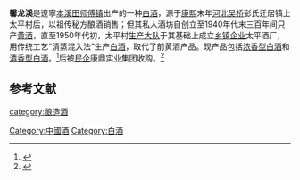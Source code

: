 '''馨龙溪'''是遼寧[[本溪|本溪]][[田师傅镇|田师傅镇]]出产的一种[[中国烧酒|白酒]]，源于[[康熙|康熙]]末年[[河北|河北]][[吴桥|吴桥]]彭氏迁居镇上太平村后，以祖传秘方酿酒销售；但其私人酒坊自创立至1940年代末三百年间只产[[黄酒|黄酒]]，直至1950年代初，太平村[[生产大队|生产大队]]于其基础上成立[[乡镇企业|乡镇企业]]太平酒厂，用传统工艺“清蒸混入法”生产[[白酒|白酒]]，取代了前黄酒产品。现产品包括[[浓香型白酒|浓香型白酒]]和[[清香型白酒|清香型白酒]]。<ref name=l1>{{cite web|url=http://finance.ifeng.com/c/7t7cOdl4ngf |title=无预警冲破各大名牌白酒重围，这个“馨龙溪”究竟什么名堂？|language=Zh-hans|accessdate=2020年1月10日}}</ref>后被[[民企|民企]]康鼎实业集团收购。<ref name=l0>{{cite web|url=https://m.dbw.cn/caijing/system/2019/10/25/058279189.shtml|title=请进来，走出去，康鼎拼搏在路上，全员奋斗正当时！|language=Zh-hans|accessdate=2019年10月25日}}</ref>

==参考文献==
{{reflist}}
{{饮料小作品}}
{{中華酒文化}}

[[category:酿造酒|category:酿造酒]]
[[Category:中國酒|Category:中國酒]]
[[Category:白酒|Category:白酒]]